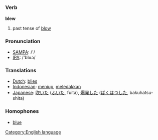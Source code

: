 =={{en}}==
[[Category:English language]]
=== Verb ===
'''blew'''

# past tense of [[blow]]
=== Pronunciation ===
*[[w:SAMPA|SAMPA]]: /'/
*[[w:IPA|IPA]]: /'blʊə/

=== Translations ===
*[[Dutch]]: [[blies]]
*[[Indonesian]]: [[tiup|meniup]], [[ledak|meledakkan]]
*[[Japanese]]: [[吹いた]] ([[ふいた]], fuita), [[爆発]]した ([[ばくはつ]]した, bakuhatsu-shita)

=== Homophones ===
*[[blue]]